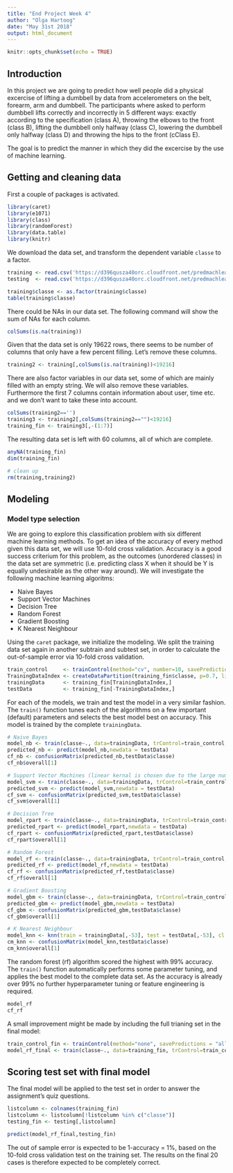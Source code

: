 ```yaml
---
title: "End Project Week 4"
author: "Olga Hartoog"
date: "May 31st 2018"
output: html_document
---
```


```r
knitr::opts_chunk$set(echo = TRUE)
```

## Introduction
In this project we are going to predict how well people did a physical excercise of lifting a dumbbell by data from accelerometers on the belt, forearm, arm and dumbbell. The participants where asked to perform dumbbell lifts correctly and incorrectly in 5 different ways: exactly according to the specification (class A), throwing the elbows to the front (class B), lifting the dumbbell only halfway (class C), lowering the dumbbell only halfway (class D) and throwing the hips to the front (cClass E). 

The goal is to predict the manner in which they did the excercise by the use of machine learning. 


## Getting and cleaning data
First a couple of packages is activated.
```r
library(caret)
library(e1071)
library(class)
library(randomForest)
library(data.table)
library(knitr)
```

We download the data set, and transform the dependent variable `classe` to a factor.
```r
training <- read.csv('https://d396qusza40orc.cloudfront.net/predmachlearn/pml-training.csv')
testing  <- read.csv('https://d396qusza40orc.cloudfront.net/predmachlearn/pml-testing.csv')

training$classe <- as.factor(training$classe)
table(training$classe)
```
There could be NAs in our data set. The following command will show the sum of NAs for each column. 

```r
colSums(is.na(training))
```
Given that the data set is only 19622 rows, there seems to be number of columns that only have a few percent filling. Let's remove these columns.

```r
training2 <- training[,colSums(is.na(training))<19216]
```
There are also factor variables in our data set, some of which are mainly filled with an empty string. We will also remove these variables. Furthermore the first 7 columns contain information about user, time etc. and we don't want to take these into account.

```r
colSums(training2=='')
training3 <- training2[,colSums(training2=="")<19216]
training_fin <- training3[,-(1:7)]
```
The resulting data set is left with 60 columns, all of which are complete.
```r
anyNA(training_fin)
dim(training_fin)
```
```r
# clean up
rm(training,training2)

```

## Modeling
### Model type selection
We are going to explore this classification problem with six different machine learning methods. To get an idea of the accuracy of every method given this data set, we will use 10-fold cross validation. Accuracy is a good success criterium for this problem, as the outcomes (unordered classes) in the data set are symmetric (i.e. predicting class X when it should be Y is equally undesirable as the other way around). We will investigate the following machine learning algoritms:

- Naive Bayes
- Support Vector Machines
- Decision Tree
- Random Forest
- Gradient Boosting
- K Nearest Neighbour

Using the ```caret``` package, we initialize the modeling. We split the training data set again in another subtrain and subtest set, in order to calculate the out-of-sample error via 10-fold cross validation.
```r
train_control     <- trainControl(method="cv", number=10, savePredictions = TRUE)
TrainingDataIndex <- createDataPartition(training_fin$classe, p=0.7, list= FALSE)
trainingData      <- training_fin[TrainingDataIndex,]
testData          <- training_fin[-TrainingDataIndex,]
```
For each of the models, we train and test the model in a very similar fashion. The `train()` function tunes each of the algorithms on a few important (default) parameters and selects the best model best on accuracy. This model is trained by the complete `trainingData`. 
```r
# Naive Bayes
model_nb <- train(classe~., data=trainingData, trControl=train_control, method="nb",metric='Accuracy')
predicted_nb <- predict(model_nb,newdata = testData)
cf_nb <- confusionMatrix(predicted_nb,testData$classe)
cf_nb$overall[1]

# Support Vector Machines (linear kernal is chosen due to the large number of predictors.)
model_svm <- train(classe~., data=trainingData, trControl=train_control, method="svmLinear",metric='Accuracy')
predicted_svm <- predict(model_svm,newdata = testData)
cf_svm <- confusionMatrix(predicted_svm,testData$classe)
cf_svm$overall[1]

# Decision Tree
model_rpart <- train(classe~., data=trainingData, trControl=train_control, method="rpart",metric='Accuracy')
predicted_rpart <- predict(model_rpart,newdata = testData)
cf_rpart <- confusionMatrix(predicted_rpart,testData$classe)
cf_rpart$overall[1]

# Random Forest
model_rf <- train(classe~., data=trainingData, trControl=train_control, method="rf",metric='Accuracy')
predicted_rf <- predict(model_rf,newdata = testData)
cf_rf <- confusionMatrix(predicted_rf,testData$classe)
cf_rf$overall[1]

# Gradient Boosting
model_gbm <- train(classe~., data=trainingData, trControl=train_control, method="gbm", verbose=FALSE,metric='Accuracy')
predicted_gbm <- predict(model_gbm,newdata = testData)
cf_gbm <- confusionMatrix(predicted_gbm,testData$classe)
cf_gbm$overall[1]

# K Nearest Neighbour 
model_knn <- knn(train = trainingData[,-53], test = testData[,-53], cl = trainingData$class, k = 5)
cm_knn <- confusionMatrix(model_knn,testData$classe)
cm_knn$overall[1]

```


The random forest (rf) algorithm scored the highest with 99% accuracy. The ```train()``` function automatically performs some parameter tuning, and applies the best model to the complete data set. As the accuracy is already over 99% no further hyperparameter tuning or feature engineering is required. 
```r
model_rf
cf_rf
```
A small improvement might be made by including the full trianing set in the final model:
```r
train_control_fin <- trainControl(method="none", savePredictions = "all")
model_rf_final <- train(classe~., data=training_fin, trControl=train_control_fin, method="rf", tuneGrid = expand.grid(mtry = 27))

```

## Scoring test set with final model

The final model will be applied to the test set in order to answer the assignment's quiz questions.
```r
listcolumn <- colnames(training_fin)
listcolumn <- listcolumn[!listcolumn %in% c("classe")]
testing_fin <- testing[,listcolumn]

predict(model_rf_final,testing_fin)

```
The out of sample error is expected to be 1-accuracy = 1%, based on the 10-fold cross validation test on the training set. The results on the final 20 cases is therefore expected to be completely correct.
